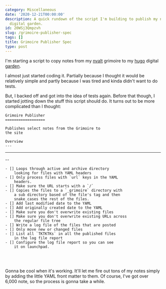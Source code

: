 ```yaml
---
category: Miscellaneous
date: '2020-12-21T00:00:00'
description: A quick rundown of the script I'm building to publish my notes to my
  digital garden.
id: 20WSj3Qmpzvh
slug: /grimoire-publisher-spec
tags: []
title: Grimoire Publisher Spec
type: post
---
```


I'm starting a script to copy notes from my [nvalt](https://brettterpstra.com/projects/nvalt/) grimoire to my [hugo](https://gohugo.io) digital [garden](https://maggieappleton.com/garden-history).

I almost just started coding it. Partially because I thought it would be relatively simple and partly because I was tired and kinda didn't want to do tests. 

But, I backed off and got into the idea of tests again. Before that though, I started jotting down the stuff this script should do. It turns out to be more complicated than I thought:


    Grimoire Publisher
    ==================

    Publishes select notes from the Grimoire to 
    the site

    Overview
    ---
---
--

    - [] Loops through active and archive directory 
        looking for files with YAML headers
    - [] Only process files with `url` keys in the YAML
        headers.
    - [] Make sure the URL starts with a `/`
    - [] Copies the files to a `_grimoire` directory with
        a sub directory based of the file's tag and then 
        snake_cases the rest of the files.
    - [] Add last modified date to the YAML
    - [] Add originally created date to the YAML
    - [] Make sure you don't overwrite existing files
    - [] Make sure you don't overwrite existing URLs across
        the regular file tree
    - [] Write a log file of the files that are posted
    - [] Only move new or changed files
    - [] List all `TKTKTKs` in all the published files
        in the log file report
    - [] Configure the log file report so you can see 
        it on launchpad.


<br /><br />

Gonna be cool when it's working. It'll let me fire out tons of my notes simply by adding the little YAML front matter to them. Of course, I've got over 6,000 note, so the process is gonna take a while.